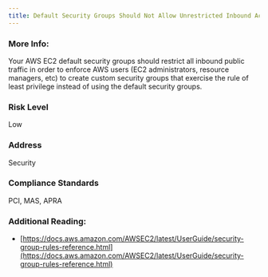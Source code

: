 ```yaml
---
title: Default Security Groups Should Not Allow Unrestricted Inbound Access
---
```


### More Info:

Your AWS EC2 default security groups should restrict all inbound public traffic in order to enforce AWS users (EC2 administrators, resource managers, etc) to create custom security groups that exercise the rule of least privilege instead of using the default security groups.

### Risk Level

Low

### Address

Security

### Compliance Standards

PCI, MAS, APRA

### Additional Reading:

- [https://docs.aws.amazon.com/AWSEC2/latest/UserGuide/security-group-rules-reference.html](https://docs.aws.amazon.com/AWSEC2/latest/UserGuide/security-group-rules-reference.html)
